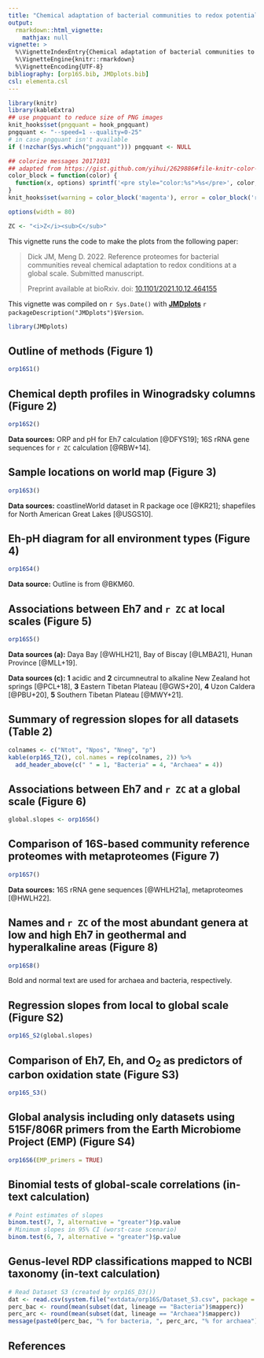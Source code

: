 ```yaml
---
title: "Chemical adaptation of bacterial communities to redox potential (2022)"
output: 
  rmarkdown::html_vignette:
    mathjax: null
vignette: >
  %\VignetteIndexEntry{Chemical adaptation of bacterial communities to redox potential (2022)}
  %\VignetteEngine{knitr::rmarkdown}
  %\VignetteEncoding{UTF-8}
bibliography: [orp16S.bib, JMDplots.bib]
csl: elementa.csl
---
```


<style>
/* https://gomakethings.com/how-to-break-an-image-out-of-its-parent-container-with-css/ */
@media (min-width: 700px) {
  .full-width {
    left: 50%;
    margin-left: -50vw;
    margin-right: -50vw;
    max-width: 100vw;
    position: relative;
    right: 50%;
    width: 100vw;
  }
}
@media (min-width: 900px) {
  .full-width {
    left: 50vw; /* fallback if needed */
    left: calc(50vw - 100px);
    width: 900px;
    position: relative;
  }
}
</style>

```r
library(knitr)
library(kableExtra)
## use pngquant to reduce size of PNG images
knit_hooks$set(pngquant = hook_pngquant)
pngquant <- "--speed=1 --quality=0-25"
# in case pngquant isn't available
if (!nzchar(Sys.which("pngquant"))) pngquant <- NULL 

## colorize messages 20171031
## adapted from https://gist.github.com/yihui/2629886#file-knitr-color-msg-rnw
color_block = function(color) {
  function(x, options) sprintf('<pre style="color:%s">%s</pre>', color, x)
}
knit_hooks$set(warning = color_block('magenta'), error = color_block('red'), message = color_block('blue'))
```

```r
options(width = 80)
```

```r
ZC <- "<i>Z</i><sub>C</sub>"
```

This vignette runs the code to make the plots from the following paper:

> Dick JM, Meng D. 2022. Reference proteomes for bacterial communities reveal chemical adaptation to redox conditions at a global scale. Submitted manuscript.
>
> Preprint available at bioRxiv. doi: [10.1101/2021.10.12.464155](https://doi.org/10.1101/2021.10.12.464155)

This vignette was compiled on `r Sys.Date()` with **[JMDplots](https://github.com/jedick/JMDplots)** `r packageDescription("JMDplots")$Version`.

```r
library(JMDplots)
```

## Outline of methods (Figure 1)
```r
orp16S1()
```

## Chemical depth profiles in Winogradsky columns (Figure 2)
```r
orp16S2()
```

**Data sources:** ORP and pH for Eh7 calculation [@DFYS19]; 16S rRNA gene sequences for `r ZC` calculation [@RBW+14].

## Sample locations on world map (Figure 3)
```r
orp16S3()
```

**Data sources:** coastlineWorld dataset in R package oce [@KR21]; shapefiles for North American Great Lakes [@USGS10].

## Eh-pH diagram for all environment types (Figure 4)
```r
orp16S4()
```

**Data source:** Outline is from @BKM60.

## Associations between Eh7 and `r ZC` at local scales (Figure 5)
```r
orp16S5()
```

**Data sources (a):** Daya Bay [@WHLH21], Bay of Biscay [@LMBA21], Hunan Province [@MLL+19].

**Data sources (c):** **1** acidic and **2** circumneutral to alkaline New Zealand hot springs [@PCL+18], **3** Eastern Tibetan Plateau [@GWS+20], **4** Uzon Caldera [@PBU+20], **5** Southern Tibetan Plateau [@MWY+21].

## Summary of regression slopes for all datasets (Table 2)
```r
colnames <- c("Ntot", "Npos", "Nneg", "p")
kable(orp16S_T2(), col.names = rep(colnames, 2)) %>%
  add_header_above(c(" " = 1, "Bacteria" = 4, "Archaea" = 4))
```

## Associations between Eh7 and `r ZC` at a global scale (Figure 6)
```r
global.slopes <- orp16S6()
```

## Comparison of 16S-based community reference proteomes with metaproteomes (Figure 7)
```r
orp16S7()
```

**Data sources:** 16S rRNA gene sequences [@WHLH21a], metaproteomes [@HWLH22].

## Names and `r ZC` of the most abundant genera at low and high Eh7 in geothermal and hyperalkaline areas (Figure 8)
```r
orp16S8()
```

Bold and normal text are used for archaea and bacteria, respectively.

## Regression slopes from local to global scale (Figure S2)
```r
orp16S_S2(global.slopes)
```

## Comparison of Eh7, Eh, and O~2~ as predictors of carbon oxidation state (Figure S3)
```r
orp16S_S3()
```

## Global analysis including only datasets using 515F/806R primers from the Earth Microbiome Project (EMP) (Figure S4)
```r
orp16S6(EMP_primers = TRUE)
```

## Binomial tests of global-scale correlations (in-text calculation)
```r
# Point estimates of slopes
binom.test(7, 7, alternative = "greater")$p.value
# Minimum slopes in 95% CI (worst-case scenario)
binom.test(6, 7, alternative = "greater")$p.value
```

## Genus-level RDP classifications mapped to NCBI taxonomy (in-text calculation)
```r
# Read Dataset S3 (created by orp16S_D3())
dat <- read.csv(system.file("extdata/orp16S/Dataset_S3.csv", package = "JMDplots"))
perc_bac <- round(mean(subset(dat, lineage == "Bacteria")$mapperc))
perc_arc <- round(mean(subset(dat, lineage == "Archaea")$mapperc))
message(paste0(perc_bac, "% for bacteria, ", perc_arc, "% for archaea"))
```

## References
